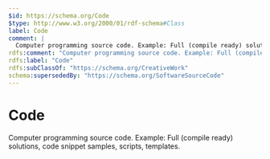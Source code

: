 ```yaml
---
$id: https://schema.org/Code
$type: http://www.w3.org/2000/01/rdf-schema#Class
label: Code
comment: |
  Computer programming source code. Example: Full (compile ready) solutions, code snippet samples, scripts, templates.
rdfs:comment: "Computer programming source code. Example: Full (compile ready) solutions, code snippet samples, scripts, templates."
rdfs:label: "Code"
rdfs:subClassOf: "https://schema.org/CreativeWork"
schema:supersededBy: "https://schema.org/SoftwareSourceCode"
---
```


# Code

Computer programming source code. Example: Full (compile ready) solutions, code snippet samples, scripts, templates.

